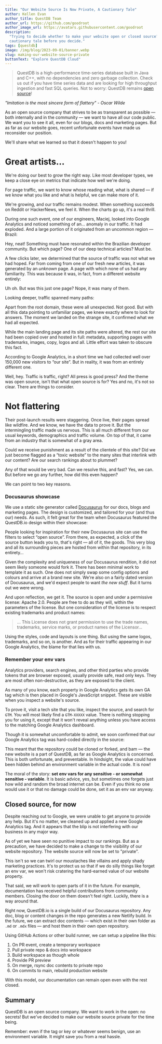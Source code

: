 ```yaml
---
title: "Our Website Source Is Now Private, A Cautionary Tale"
author: Kellen Evan
author_title: QuestDB Team
author_url: https://github.com/goodroot
author_image_url: https://avatars.githubusercontent.com/goodroot
description:
  "Trying to decide whether to make your website open or closed source? Read our
  cautionary tale before you decide."
tags: [questdb]
image: /img/blog/2023-09-01/banner.webp
slug: making-our-website-source-private
buttonText: "Explore QuestDB Cloud"
---
```



<Banner
  alt="A trolley problem meme. Do we keep the source open, and assume risk?"
  src="/img/blog/2023-08-25/banner.webp"
/>

> QuestDB is a high-performance time-series database built in Java and C++, with
> no dependencies and zero garbage collection. Check us out if you have time
> series data and are looking for high throughput ingestion and fast SQL
> queries. Not to worry: QuestDB remains
> [open source](https://github.com/questdb/questdb)!

_"Imitation is the most sincere form of flattery" - Oscar Wilde_

As an open source company that strives to be as transparent as possible — both
internally and in the community — we want to have all our code public. We want
you to see it all, even for our blogs, docs and marketing pages. But as far as
our website goes, recent unfortunate events have made us reconsider our
position.

We'll share what we learned so that it doesn't happen to you!

# Great artists…

We're doing our best to grow the right way. Like most developer types, we keep a
close eye on metrics that indicate how well we're doing.

For page traffic, we want to know whose reading what, what is shared — if we
know what you like and what is helpful, we can make more of it.

We're growing, and our traffic remains modest. When something succeeds on Reddit
or HackerNews, we feel it. When the charts go up, it's a real thrill.

During one such event, one of our engineers, Maciej, looked into Google
Analytics and noticed something of an... anomaly in our traffic. It had
exploded. And a large portion of it originated from an uncommon region — Brazil:

<Screenshot
  alt="158 thousand views from Brazil. Usual highest, US, below with 1400."
  title="Olá Brasil!"
  src="/img/blog/2023-08-25/so-many-from-brazil.webp"
/>

Hey, neat! Something must have resonated within the Brazilian developer
community. But which page? One of our deep technical articles? Must be.

A few clicks later, we determined that the source of traffic was not what we had
hoped. Far from coming from one of our fresh new articles, it was generated by
an _unknown_ page. A page with which none of us had any familiarity. This was
because it was, in fact, from a different website entirely:

<Screenshot
  alt="The offending site, but cross out."
  title="REDACTED"
  src="/img/blog/2023-08-25/offending-site.webp"
/>

Uh oh. But was this just one page? Nope, it was many of them.

Looking deeper, traffic spanned many paths:

<Screenshot
  alt="A list of strange paths that imply... maybe games? Table games?!"
  title="Strange foreign paths..."
  height={300}
  width={300}
  src="/img/blog/2023-08-25/pages-we-do-not-recognize.webp"
/>

Apart from the root domain, these were all unexpected. Not good. But with all
this data pointing to unfamiliar pages, we knew exactly where to look for
answers. The moment we landed on the strange site, it confirmed what we had all
expected.

While the main landing page and its site paths were altered, the rest our site
had been copied over and hosted in full: metadata, supporting pages with
trademarks, images, copy, logos and all. Little effort was taken to obscure this
fact.

According to Google Analytics, in a short time we had collected well over
150,000 new visitors to “our site”. But in reality, it was from an entirely
different one.

Well, hey. Traffic is traffic, right? All press is good press? And the theme was
open source, isn't that what open source is for? Yes and no, it's not so clear.
There are things to consider.

# Not flattering

Their post-launch results were staggering. Once live, their pages spread like
wildfire. And we know, we have the data to prove it. But the intermingling
traffic made us nervous. This is all much different from our usual keywords,
demographics and traffic volume. On top of that, it came from an industry that
is somewhat of a gray area.

Could we receive punishment as a result of the clientele of this site? Did we
just become flagged as a “toxic website” to the many sites that interlink with
our content? Are our search rankings about to plummet?

Any of that would be very bad. Can we resolve this, and fast? Yes, we can. But
before we go any further, how did this even happen?

We can point to two key reasons.

### Docusaurus showcase

We use a static site generator called [Docusaurus](https://docusaurus.io) for
our docs, blogs and marketing pages. The design is customized, and tailored for
your (and thus our) needs. As such, it felt great for the team when Docusaurus
featured the QuestDB.io design within their showcase:

<Screenshot
  alt="QuestDB.io shown in the Docusaurus showcase."
  title="Docusaurus.io/showcase - we're featured"
  src="/img/blog/2023-08-25/docusaurus-showcase.webp"
/>

People looking for inspiration for their new Docusaurus site can use the filters
to select “open source”. From there, as expected, a click of the source button
leads you to, that's right — all of it, the goods. This very blog and all its
surrounding pieces are hosted from within that repository, in its entirety…

Given the complexity and uniqueness of our Docusaurus rendition, it did not seem
likely someone would fork it. There has been minimal work to template it as
such. One does not simply swap some config options and colours and arrive at a
brand new site. We're also on a fairly dated version of Docusaurus, and we'd
expect people to want _the new stuff_. But it turns out we were wrong.

And upon reflection, we get it. The source is open and under a permissive
license: Apache 2.0. People are free to do as they will, within the parameters
of the license. But one consideration of the license is to respect existing
trademarks and product names:

> ... This License does not grant permission to use the trade names, trademarks,
> service marks, or product names of the Licensor...

Using the styles, code and layouts is one thing. But using the same logos,
trademarks, and so on, is another. And as for their traffic appearing in our
Google Analytics, the blame for that lies with us.

### Remember your env vars

Analytics providers, search engines, and other third parties who provide tokens
that are browser exposed, usually provide safe, read only keys. They are most
often non-destructive, as they are exposed to the client.

As many of you know, each property in Google Analytics gets its own GA tag which
is then placed in Google's JavaScript snippet. These are visible when you
inspect a website's source.

To prove it, visit a tech site that you like, inspect the source, and search for
`GTM`. You will most likely find a `GTM-XXXXX` value. There is nothing stopping
you for using it, except that it won't reveal anything unless you have access to
the matching Google Analytics dashboard.

Though it is somewhat uncomfortable to admit, we soon confirmed that our Google
Analytics tag was hard-coded directly in the source:

<Screenshot
  alt="Shows us applying an ENV VAR over the hard coded GTM tag."
  title="The ol' switcheroo"
  src="/img/blog/2023-08-25/env-var-ftw.webp"
/>

This meant that the repository could be cloned or forked, and bam — the new
website is a part of QuestDB, as far as Google Analytics is concerned. This is
both unfortunate, and preventable. In hindsight, the value could have been
hidden behind an environment variable in the actual code. It is now!

The moral of the story: **set env vars for any sensitive - or somewhat
sensitive - variable**. It is basic advice, yes, but sometimes one forgets just
how wild and random the broad internet can be. Even if you think no one would
use it or that no damage could be done, set it as an env var anyway.

## Closed source, for now

Despite reaching out to Google, we were unable to get anyone to provide any
help. But it's no matter, we cleaned up and applied a new Google Analytics tag.
And it appears that the blip is not interfering with our business in any major
way.

As of yet we have seen no punitive impact to our rankings. But as a precaution,
we have decided to make a change to the visibility of our website repository.
The website source will now be set to "private".

<Screenshot
  alt="A trolley problem meme. Do we keep the source open, and assume risk?"
  title="Choose wisely"
  src="/img/blog/2023-08-25/banner.webp"
/>

This isn't so we can twirl our moustaches like villains and apply shady
marketing practices. It's to protect us so that if we do silly things like
forget an env var, we won't risk cratering the hard-earned value of our website
property.

That said, we will work to open parts of it in the future. For example,
documentation has received helpful contributions from community members. Closing
the door on them doesn't feel right. Luckily, there is a way around that.

Right now, QuestDB.io is a single build of our Docusaurus repository. Any doc,
blog or content changes in the repo generates a new Netlify build. In the
future, we can extract doc contents — which exist in their own folder as `.md`
or `.mdx` files — and host them in their own open repository.

Using GitHub Actions or other build runner, we can setup a pipeline like this:

1. On PR event, create a temporary workspace
2. Pull private repo & docs into workspace
3. Build workspace as though whole
4. Provide PR preview
5. On merge, rsync doc contents to private repo
6. On commits to main, rebuild production website

With this model, our documentation can remain open even with the rest closed.

## Summary

QuestDB is an open source company. We want to work in the open: no secrets! But
we've decided to make our website source private for the time being.

Remember: even if the tag or key or whatever seems benign, use an environment
variable. It might save you from a real hassle.
